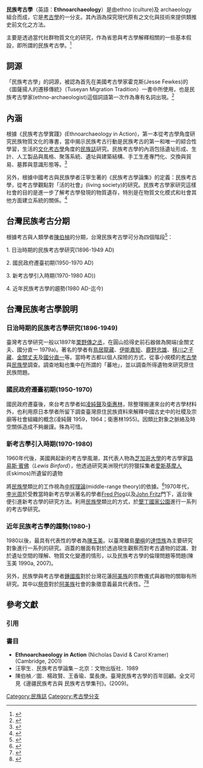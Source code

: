 {{globalize|time=2019-03-30T14:17:47+00:00}}
'''民族考古學'''（英語：'''Ethnoarchaeology'''）是由ethno (culture)及 archaeology組合而成，它是[[考古学|考古學]]的一分支。其內涵為探究現代原有之文化與技術來提供類推史前文化之方法。

主要是透過當代社群物質文化的研究，作為省思與考古學解釋相關的一些基本假設，即所謂的民族考古學。<ref>{{Cite web|url=https://www2.ihp.sinica.edu.tw/staffProfile.php?TM=3&M=1&uid=30|title=陳玉美（Yu-mei Chen） - 中央研究院歷史語言研究所 - Academia Sinica|accessdate=2016-06-17|author=|date=|publisher=|archive-date=2017-03-05|archive-url=https://web.archive.org/web/20170305010613/https://www2.ihp.sinica.edu.tw/staffProfile.php?TM=3&M=1&uid=30|dead-url=no}}</ref>

== 詞源 ==
「民族考古學」的詞源，被認為首先在美國考古學家霍克斯(Jesse Fewkes)的《圖薩揚人的遷移傳統》（Tuseyan Migration Tradition）一書中所使用，也是民族考古學家(ethno-archaeologist)這個詞語第一次作為專有名詞出現。<ref>{{Cite web|url=http://hk.crntt.com/crn-webapp/cbspub/secDetail.jsp?bookid=37161&secid=37221|title=民族考古學定義問題之再回顧|accessdate=2016-06-17|author=|date=|publisher=中國評論學術出版社|archive-date=2016-09-19|archive-url=https://web.archive.org/web/20160919120632/http://hk.crntt.com/crn-webapp/cbspub/secDetail.jsp?bookid=37161&secid=37221|dead-url=no}}</ref>

== 內涵 ==
根據《民族考古學實踐》(Ethnoarchaeology in Action)，第一本從考古學角度研究民族物質文化的專書，當中揭示民族考古行動是民族考古的第一和唯一的綜合性學習，生活的[[文化考古學|文化考古學]]角度的[[民族誌|民族誌]]研究。民族考古學的內涵包括遺址形成、生計、人工製品與風格、聚落系統、遺址與建築結構、手工生產專門化、交換與貿易、墓葬與意識形態等。<ref>{{Cite book|title=Ethnoarchaeology in Action|last=David|first=Nicholas; Kramer,  Carol|publisher=Cambridge|year=2001|isbn=|location=|pages=}}</ref>

另外，根據中國考古與民族學者汪寧生著的《民族考古學論集》的定義：民族考古學，從考古學觀點對「活的社會」(living society)的研究。民族考古學家研究這樣社會的目的是進一步了解考古學發現的物質遺存，特別是在物質文化模式和社會其他方面建立系統的關係。<ref>{{Cite book|title=民族考古學論集|last=汪寧生|first=|publisher=文物出版社|year=1989|isbn=|location=北京|pages=1-2}}</ref> 

== 台灣民族考古分期 ==
根據考古與人類學者[[陳伯楨|陳伯楨]]的分期，台灣民族考古學可分為四個階段<ref>{{Cite journal|title=臺灣民族考古學的百年回顧|author=陳伯楨／圖．楊政賢、王香瑜、葉長庚|url=|journal=《邊疆民族考古與 民族考古學集刊》|issue=|doi=|others=|year=2009|volume=|page=26-30|pmid=}}</ref>： 

1. 日治時期的民族考古學研究(1896-1949 AD) 

2. 國民政府遷臺初期(1950-1970 AD) 

3. 新考古學引入時期(1970-1980 AD))  

4. 近年民族考古學的趨勢(1980 AD-迄今) 

== 台灣民族考古學說明 ==

=== 日治時期的民族考古學研究(1896-1949) ===
臺灣考古學研究一般以1897年[[栗野傳之丞|栗野傳之丞]]，在圓山拾得史前石器做為開端(金關丈夫、國分直一 1979a)。著名的學者有[[鳥居龍藏|鳥居龍藏]]、[[伊能嘉矩|伊能嘉矩]]、[[鹿野忠雄|鹿野忠雄]]、[[移川之子藏|移川之子藏]]、[[金關丈夫|金關丈夫]]及[[國分直一|國分直一]]等。當時考古都以個人探險的方式，從事小規模的[[考古学|考古學]]與[[民族学|民族學]]調查。調查地點也集中在所謂的「蕃地」，並以調查所得遺物來研究原住民族問題。

=== 國民政府遷臺初期(1950-1970) ===
國民政府遷臺後，來台考古學者如[[凌纯声|凌純聲]]及[[衛惠林|衛惠林]]，除整理搬運來台的考古學材料外，也利用原日本學者所留下調查臺灣原住民族資料來解釋中國古史中的社稷及宗廟等社會組織的概念(凌純聲 1959，1964；衛惠林1955)。因類比對象之脈絡及時空關係造成不夠嚴謹。殊為可惜。

=== 新考古學引入時期(1970-1980) ===
1960年代後，美國興起新的考古學風潮，其代表人物為[[芝加哥大学|芝加哥大學]]的考古學家[[路易斯·賓佛|路易斯·賓佛]]（''Lewis Binford''），他透過研究美洲現代的狩獵採集者[[爱斯基摩人|愛斯基摩人]](Eskimos)所遺留的遺物

將[[民族学|民族學]]類比的工作視為[[中程理論|中程理論]](middle-range theory)的依據。<ref>{{Cite book|title=Willow Smoke and Dogs' Tails: Hunter-Gatherer Settlement Systems and Archaeological Site Formation|last=Lewis R. Binford|first=|publisher=Society for American Archaeology|year=1980|isbn=|location=|pages=}}</ref>1970年代，[[李光周|李光周]]於受教當時新考古學派著名的學者[[Fred_Plog|Fred Plog]]以及[[John_Fritz|John Fritz]]門下，返台後便引進新考古學的研究方法。利用[[民族学|民族學]]類比的方式，於[[墾丁國家公園|墾丁國家公園]]進行一系列的考古學研究。

=== 近年民族考古學的趨勢(1980-) ===
1980以後，最具有代表性的學者為[[陳玉美|陳玉美]]。以臺灣離島[[蘭嶼|蘭嶼]]的[[達悟族|達悟族]]為主要研究對象進行一系列的研究。涵蓋的層面有對於透過現生觀察而對考古遺物的認識、對於遺址空間的理解、物質文化變遷的情形，以及民族考古學的倫理問題等問題(陳玉美 1990a, 2007)。

另外，民族學與考古學者[[鍾國風|鍾國風]]對於台灣花蓮[[阿美族|阿美族]]的宗教儀式與器物的關聯有所研究。其中以[[祭壺|祭壺]]對於[[阿美族|阿美族]]社會的象徵意義最具代表性。<ref>{{Cite journal|title=祭壺的社會生命史|author=鍾國風|url=|journal=國立政治大學民族學系國科會研究計畫|issue=|doi=|others=|year=|volume=|page=|pmid=}}</ref><ref>{{Cite journal|title=祭壺器的社會生命史－阿美族東昌村的民族學調查與靜浦文化的考古學研究|author=鍾國風|url=|journal=國立政治大學民族研究所學位論文|issue=|doi=|others=|year=|volume=|page=|pmid=}}</ref>

== 參考文獻 ==

=== 引用 ===
<references />

=== 書目 ===
* '''Ethnoarchaeology in Action''' (Nicholas David & Carol Kramer) (Cambridge, 2001)
* 汪寧生．民族考古學論集－北京：文物出版社．1989
* 陳伯楨／圖．楊政賢、王香瑜、葉長庚。臺灣民族考古學的百年回顧。全文可見《邊疆民族考古與 民族考古學集刊》。(2009)。
[[Category:民族誌|Category:民族誌]]
[[Category:考古學分支|Category:考古學分支]]